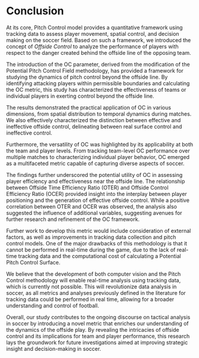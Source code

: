 # Conclusion

At its core, Pitch Control model provides a quantitative framework using tracking data to assess player movement, spatial control, and decision making on the soccer field. Based on such a framework, we introduced the concept of *Offside Control* to analyze the performance of players with respect to the danger created behind the offside line of the opposing team.

The introduction of the OC parameter, derived from the modification of the Potential Pitch Control Field methodology, has provided a framework for studying the dynamics of pitch control beyond the offside line. By identifying attacking players within permissible boundaries and calculating the OC metric, this study has characterized the effectiveness of teams or individual players in exerting control beyond the offside line.

The results demonstrated the practical application of OC in various dimensions, from spatial distribution to temporal dynamics during matches. We also effectively characterized the distinction between effective and ineffective offside control, delineating between real surface control and ineffective control.

Furthermore, the versatility of OC was highlighted by its applicability at both the team and player levels. From tracking team-level OC performance over multiple matches to characterizing individual player behavior, OC emerged as a multifaceted metric capable of capturing diverse aspects of soccer.

The findings further underscored the potential utility of OC in assessing player efficiency and effectiveness near the offside line. The relationship between Offside Time Efficiency Ratio (OTER) and Offside Control Efficiency Ratio (OCER) provided insight into the interplay between player positioning and the generation of effective offside control. While a positive correlation between OTER and OCER was observed, the analysis also suggested the influence of additional variables, suggesting avenues for further research and refinement of the OC framework.

Further work to develop this metric would include consideration of external factors, as well as improvements in tracking data collection and pitch control models. One of the major drawbacks of this methodology is that it cannot be performed in real-time during the game, due to the lack of real-time tracking data and the computational cost of calculating a Potential Pitch Control Surface. 

We believe that the development of both computer vision and the Pitch Control methodology will enable real-time analysis using tracking data, which is currently not possible. This will revolutionize data analysis in soccer, as all metrics and analyses previously defined in the literature for tracking data could be performed in real time, allowing for a broader understanding and control of football.

Overall, our study contributes to the ongoing discourse on tactical analysis in soccer by introducing a novel metric that enriches our understanding of the dynamics of the offside play. By revealing the intricacies of offside control and its implications for team and player performance, this research lays the groundwork for future investigations aimed at improving strategic insight and decision-making in soccer.

